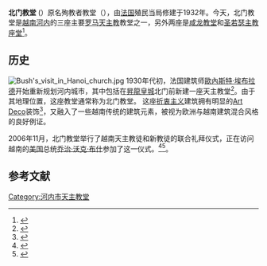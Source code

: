 {{Infobox church
| name                   = 北门教堂
| fullname               = Nhà thờ Cửa Bắc
| image                  = Cua-Bac-church.jpg
| caption                = 
| coordinates            = {{coord|21.041368|105.840708|type:landmark_region:VI}}
| location               = [[河内|河内]]
| country                = {{VIE}}
| denomination           = [[天主教|天主教]]
| website                = 
| former name            = 殉教者教堂
| bull date              = 1932
| architect              = Ernest Hébrard
}}
'''北门教堂''' ({{vie|v=Nhà thờ Cửa Bắc|hn=茹𠄜𨷯北}}）原名殉教者教堂（{{lang-fr|Église des Martyrs}}），由[[法国|法国]]殖民当局修建于1932年。今天，北门教堂是[[越南|越南]][[河内|河内]]的三座主要[[罗马天主教|罗马天主教]]教堂之一，另外两座是[[咸龙教堂|咸龙教堂]]和[[圣若瑟主教座堂_(河内)|圣若瑟主教座堂]]<ref>{{cite web |url= |title=Hanoi and its churches sparkle splendidly for Christmas |publisher=Vietnamnet.vn |date=2009-12-24}}</ref>。

==历史==
[[File:Bush's_visit_in_Hanoi_church.jpg|left]]
1930年代初，法国建筑师[[歐內斯特·埃布拉德|歐內斯特·埃布拉德]]开始重新规划河内城市，其中包括在[[昇龍皇城|昇龍皇城]]北门前新建一座天主教堂<ref>{{cite book |title=La Terre du Dragon Tome 1 |page=240 |first=Xavier |last=Guillaume |publisher=Editions Publibook |isbn=2748324501 |language=fr}}</ref>。由于其地理位置，这座教堂通常称为北门教堂。 这座[[折衷主义|折衷主义]]建筑拥有明显的[[Art_Deco|Art Deco]]装饰<ref>{{cite book |title=Hanoi: biography of a city |page=101 |first=William Stewart |last=Logan |publisher=UNSW Press |year=2000 |isbn=0868404438}}</ref>，又融入了一些越南传统的建筑元素，被视为欧洲与越南建筑混合风格的良好例证。

2006年11月，北门教堂举行了越南天主教徒和新教徒的联合礼拜仪式，正在访问越南的[[美国|美国]]总统[[乔治·沃克·布什|乔治·沃克·布什]]参加了这一仪式。<ref>{{cite web |url=http://news.bbc.co.uk/2/hi/asia-pacific/6163806.stm |title=Bush's church visit rewards Vietnam |first=Kate |last=McGeown |publisher=BBC |date=2006-11-19 |accessdate=2011-05-15 |archive-date=2011-04-11 |archive-url=https://web.archive.org/web/20110411042829/http://news.bbc.co.uk/2/hi/asia-pacific/6163806.stm |dead-url=no }}</ref><ref>{{cite web |url= |title=US President to pay longest visit to Vietnam  |date=2006-11-06 |publisher=Vietnamnet.vn}}</ref>。

==参考文献==
{{Reflist|2}}
{{河内市旅游}}
{{越南教堂}}
[[Category:河内市天主教堂|Category:河内市天主教堂]]